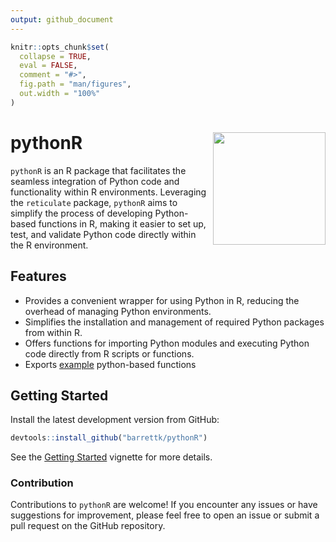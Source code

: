 ```yaml
---
output: github_document
---
```


<!-- README.md is generated from README.Rmd. Please edit that file -->

```r
knitr::opts_chunk$set(
  collapse = TRUE,
  eval = FALSE,
  comment = "#>",
  fig.path = "man/figures",
  out.width = "100%"
)
```

# pythonR <a href='https://barrettk.github.io/pythonR/'><img src='man/figures/logo.png' align="right" height="180" style="float:right; height:180px;"/></a>

`pythonR` is an R package that facilitates the seamless integration of Python code and functionality within R environments. Leveraging the `reticulate` package, `pythonR` aims to simplify the process of developing Python-based functions in R, making it easier to set up, test, and validate Python code directly within the R environment.

## Features

- Provides a convenient wrapper for using Python in R, reducing the overhead of managing Python environments.
- Simplifies the installation and management of required Python packages from within R.
- Offers functions for importing Python modules and executing Python code directly from R scripts or functions.
- Exports [example](https://barrettk.github.io/pythonR/reference/pythonR_examples.html) python-based functions

## Getting Started

Install the latest development version from GitHub:
```r
devtools::install_github("barrettk/pythonR")
```

See the [Getting Started](https://barrettk.github.io/pythonR/articles/getting-started.html) vignette for more details.


### Contribution
Contributions to `pythonR` are welcome! If you encounter any issues or have suggestions for improvement, please feel free to open an issue or submit a pull request on the GitHub repository.
